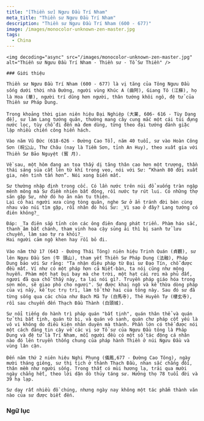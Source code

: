 ```yaml
---
title: "[Thiền sư] Ngưu Đầu Trí Nham"
meta_title: "Thiền sư Ngưu Đầu Trí Nham"
description: "Thiền sư Ngưu Đầu Trí Nham (600 - 677)"
image: /images/monocolor-unknown-zen-master.jpg
tags:
  - China
---
```


<div className="grid xl:grid-cols-8 lg:grid-cols-8 md:grid-cols-2 sm:grid-cols-2 xs:grid-cols-1 gap-8 bg-body dark:bg-darkmode-body">

  <div className="lg:col-span-3 md:col-span-1">

    <img decoding="async" src="/images/monocolor-unknown-zen-master.jpg" alt="Thiền sư Ngưu Đầu Trí Nham - Thiền sư - Tổ Sư Thiền" />

    ### Giới thiệu

    Thiền sư Ngưu Đầu Trí Nham (600 - 677) là vị tăng của Tông Ngưu Đầu sống dưới thời nhà Đường, người vùng Khúc A (曲阿), Giang Tô (江蘇), họ là Hoa (華), người trí dũng hơn người, thân tướng khôi ngô, đệ tử của Thiền sư Pháp Dung.

    Trong khoảng thời gian niên hiệu Đại Nghiệp (大業, 606- 616 - Tùy Dạng đế), sư làm Lang tướng quân, thường mang cây cung mắc một cái túi đựng nước lọc, tùy chỗ đi đến mà đem dùng, từng theo đại tướng đánh giặc lập nhiều chiến công hiển hách.

    Vào năm Vũ Đức (618-626 - Đường Cao Tổ), năm 40 tuổi, sư vào Hoàn Công Sơn (皖公山, Thư Châu (nay là Tiềm Sơn, tỉnh An Huy), theo xuất gia với Thiền Sư Bảo Nguyệt (寳 月).

    Về sau, một hôm đang an tọa thấy dị tăng thân cao hơn một trượng, thần thái sáng sủa cất lên từ khí trong veo, nói với Sư: “Khanh 80 đời xuất gia, nên tinh tấn hơn”. Nói xong biến mất.

    Sư thường nhập định trong cốc. Có lần nước trên núi đổ xuống tràn ngập mênh mông mà Sư điềm nhiên bất động, rồi nước tự rút lui. Có những thợ săn gặp Sư, nhờ đó họ ăn năn tu thiện.
    Lại có hai người xưa cùng tòng quân, nghe Sư ở ẩn tránh đời bèn cùng nhau vào núi tìm gặp, rồi nhân đó hỏi Sư: _Vì sao ở đây? Lang tướng có điên không?_

    Đáp: _Ta điên sắp tỉnh còn các ông điên đang phát triển. Phàm háo sắc, thanh âm bất chánh, tham vinh hoa cậy sủng ái thì bị sanh tử lưu chuyển, làm sao tự ra khỏi?_
    Hai người cảm ngộ khen hay rồi bỏ đi.

    Vào năm thứ 17 (643 - Đường Thái Tông) niên hiệu Trinh Quán (貞觀), sư lên Ngưu Đầu Sơn (牛 頭山), tham yết Thiền Sư Pháp Dung (法融), Pháp Dung bảo với Sư rằng: "Ta nhận diệu pháp từ Đại sư Đạo Tín, chỗ được đều mất. Ví như có một pháp hơn cả Niết-bàn, ta nói cũng như mộng huyễn. Phàm một hạt bụi bay mà che trời, một hạt cải rơi mà phủ đất, ngươi đã qua chỗ thấy này, ta lại nói gì?. Truyền pháp giáo hóa trong sơn môn, sẽ giao phó cho ngươi". Sư được khai ngộ và kế thừa dòng pháp của vị nầy, kế tục trụ trì, làm tổ thứ hai của tông này. Sau đó sư đã từng sống qua các chùa như Bạch Mã Tự (白馬寺), Thê Huyền Tự (棲玄寺), rồi sau chuyển đến Thạch Đầu Thành (白頭城).

    Sư nổi tiếng do hành trì pháp quán "bất tịnh", quán thân thể và quán tử thi bất tịnh, quán từ bi, và quán vô sanh, quán chư pháp cốt yếu là vô vi không do điều kiện nhân duyên mà thành. Phần lớn có thể được nói một cách đáng tin cậy về các vị sơ Tổ sư của Ngưu Đầu tông là Pháp Dung và đệ tử là Trí Nham, mỗi người đều có một số tác động cá nhân nào đó lên truyền thống chung của pháp hành Thiền ở núi Ngưu Đầu và vùng lân cận.

    Đến năm thứ 2 niên hiệu Nghi Phụng (儀鳳,677 - Đường Cao Tông), ngày mười tháng giêng, sư thị tịch ở thành Thạch Đầu, nhan sắc chẳng đổi, thân mềm như người sống. Trong thất có mùi hương lạ, trải qua mười ngày chẳng hết, theo lời dặn dò thủy táng sư. Hưởng thọ 78 tuổi đời và 39 hạ lạp.

    Sư dạy rất nhiều đồ chúng, nhưng ngày nay không một tác phẩm thành văn nào của sư được biết đến.

  </div>

<div className="lg:col-span-5 md:col-span-1">

### Ngữ lục

</div>

</div>
